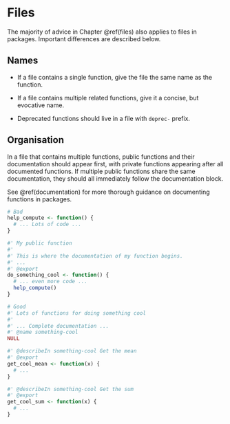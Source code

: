 # Files {#package-files}

The majority of advice in Chapter \@ref(files) also applies to files in packages. Important differences are described below.

## Names

* If a file contains a single function, give the file the same name as the
  function.

* If a file contains multiple related functions, give it a concise,
  but evocative name.

* Deprecated functions should live in a file with `deprec-` prefix.

## Organisation

In a file that contains multiple functions, public functions and their
documentation should appear first, with private functions appearing after all
documented functions. If multiple public functions share the same documentation,
they should all immediately follow the documentation block.

See \@ref(documentation) for more thorough guidance on documenting functions
in packages.

```r
# Bad
help_compute <- function() {
  # ... Lots of code ...
}

#' My public function
#'
#' This is where the documentation of my function begins.
#' ...
#' @export
do_something_cool <- function() {
  # ... even more code ...
  help_compute()
}
```

```r
# Good
#' Lots of functions for doing something cool
#'
#' ... Complete documentation ...
#' @name something-cool
NULL

#' @describeIn something-cool Get the mean
#' @export
get_cool_mean <- function(x) {
  # ...
}

#' @describeIn something-cool Get the sum
#' @export
get_cool_sum <- function(x) {
  # ...
}
```
